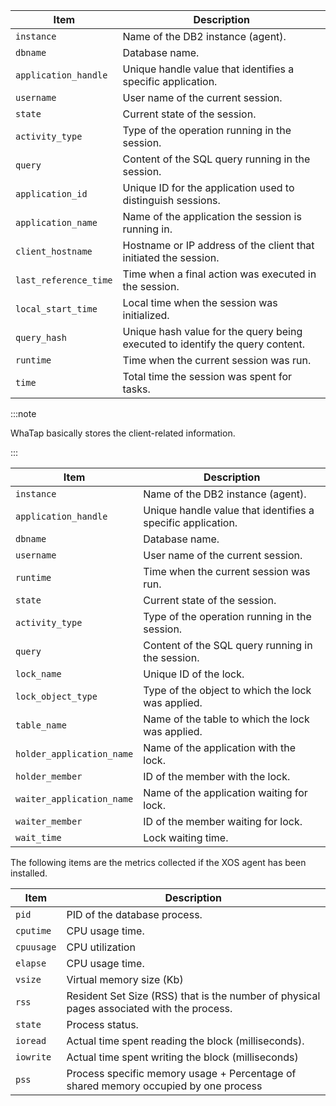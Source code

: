 <Title hashid='column-info' level={props.level}>Column information guide</Title>

<Tabs groupId="db-columns">

<TabItem value="activesession" label="Active session">

| Item                  | Description                                                                   |
| --------------------- | ----------------------------------------------------------------------------- |
| `instance`            | Name of the DB2 instance (agent).                                             |
| `dbname`              | Database name.                                                                |
| `application_handle`  | Unique handle value that identifies a specific application.                   |
| `username`            | User name of the current session.                                             |
| `state`               | Current state of the session.                                                 |
| `activity_type`       | Type of the operation running in the session.                                 |
| `query`               | Content of the SQL query running in the session.                              |
| `application_id`      | Unique ID for the application used to distinguish sessions.                   |
| `application_name`    | Name of the application the session is running in.                            |
| `client_hostname`     | Hostname or IP address of the client that initiated the session.              |
| `last_reference_time` | Time when a final action was executed in the session.                         |
| `local_start_time`    | Local time when the session was initialized.                                  |
| `query_hash`          | Unique hash value for the query being executed to identify the query content. |
| `runtime`             | Time when the current session was run.                                        |
| `time`                | Total time the session was spent for tasks.                                   |

:::note

WhaTap basically stores the client-related information.

:::

</TabItem>

<TabItem value="locktree" label="Lock tree">

| Item                      | Description                                                 |
| ------------------------- | ----------------------------------------------------------- |
| `instance`                | Name of the DB2 instance (agent).                           |
| `application_handle`      | Unique handle value that identifies a specific application. |
| `dbname`                  | Database name.                                              |
| `username`                | User name of the current session.                           |
| `runtime`                 | Time when the current session was run.                      |
| `state`                   | Current state of the session.                               |
| `activity_type`           | Type of the operation running in the session.               |
| `query`                   | Content of the SQL query running in the session.            |
| `lock_name`               | Unique ID of the lock.                                      |
| `lock_object_type`        | Type of the object to which the lock was applied.           |
| `table_name`              | Name of the table to which the lock was applied.            |
| `holder_application_name` | Name of the application with the lock.                      |
| `holder_member`           | ID of the member with the lock.                             |
| `waiter_application_name` | Name of the application waiting for lock.                   |
| `waiter_member`           | ID of the member waiting for lock.                          |
| `wait_time`               | Lock waiting time.                                          |

</TabItem>

<TabItem value="process-info" label="Process information">

The following items are the metrics collected if the XOS agent has been installed.

| Item       | Description                                                                               |
| ---------- | ----------------------------------------------------------------------------------------- |
| `pid`      | PID of the database process.                                                              |
| `cputime`  | CPU usage time.                                                                           |
| `cpuusage` | CPU utilization                                                                           |
| `elapse`   | CPU usage time.                                                                           |
| `vsize`    | Virtual memory size (Kb)                                                                  |
| `rss`      | Resident Set Size (RSS) that is the number of physical pages associated with the process. |
| `state`    | Process status.                                                                           |
| `ioread`   | Actual time spent reading the block (milliseconds).                                       |
| `iowrite`  | Actual time spent writing the block (milliseconds)                                        |
| `pss`      | Process specific memory usage + Percentage of shared memory occupied by one process       |

</TabItem>
</Tabs>

